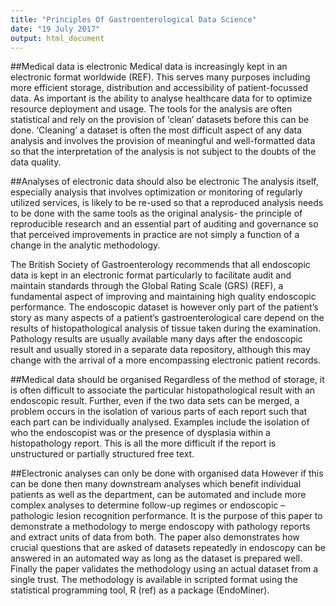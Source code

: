 ---
title: "Principles Of Gastroenterological Data Science"
date: "19 July 2017"
output: html_document
---

##Medical data is electronic
Medical data is increasingly kept in an electronic format worldwide (REF). This serves many purposes including more efficient storage, distribution and accessibility of patient-focussed data. As important is the ability to analyse healthcare data for to optimize resource deployment and usage.  The tools for the analysis are often statistical and rely on the provision of ‘clean’ datasets before this can be done. ‘Cleaning’ a dataset is often the most difficult aspect of any data analysis and involves the provision of meaningful and well-formatted data so that the interpretation of the analysis is not subject to the doubts of the data quality.

##Analyses of electronic data should also be electronic
The analysis itself, especially analysis that involves optimization or monitoring of regularly utilized services, is likely to be re-used so that a reproduced analysis needs to be done with the same tools as the original analysis- the principle of reproducible research and an essential part of auditing and governance so that perceived improvements in practice are not simply a function of a change in the analytic methodology.


The British Society of Gastroenterology recommends that all endoscopic data is kept in an electronic format particularly to facilitate audit and maintain standards through the Global Rating Scale (GRS) (REF), a fundamental aspect of improving and maintaining high quality endoscopic performance. The endoscopic dataset is however only part of the patient’s story as many aspects of a patient’s gastroenterological care depend on the results of histopathological analysis of tissue taken during the examination. Pathology results are usually  available many days after the endoscopic result and usually stored in a separate data repository, although this may change with the arrival of a more encompassing electronic patient records. 

##Medical data should be organised
Regardless of the method of storage, it is often difficult to associate the particular  histopathological result with an endoscopic result. Further, even if the two data sets can be merged, a problem occurs in the isolation of various parts of each report such that each part can be individually analysed.  Examples include the isolation of who the endoscopist was or the presence of dysplasia within a histopathology report. This is all the more difficult if the report is unstructured or partially structured free text. 

##Electronic analyses can only be done with organised data
However if this can be done then many downstream analyses which benefit individual patients as well as the department, can be automated and include more complex analyses to determine follow-up regimes or endoscopic –pathologic lesion recognition performance. It is the purpose of this paper to demonstrate a methodology to merge endoscopy with pathology reports and extract units of data from both. The paper also demonstrates how crucial questions that are asked of datasets repeatedly in endoscopy can be answered in an automated way as long as the dataset is prepared well. Finally the paper validates the methodology using an actual dataset from a single trust. The methodology is available in scripted format using the statistical programming tool, R (ref) as a package (EndoMiner).

